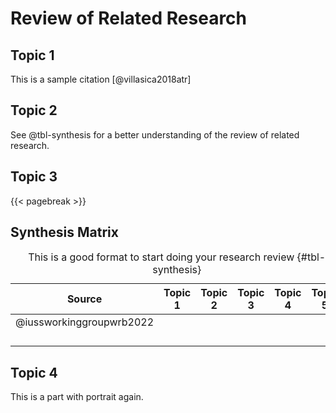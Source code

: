 # Review of Related Research

## Topic 1

This is a sample citation [@villasica2018atr]

## Topic 2

See @tbl-synthesis for a better understanding of the review of related research.

## Topic 3

{{< pagebreak >}}

\blandscape

## Synthesis Matrix

| Source                   | Topic 1 | Topic 2 | Topic 3 | Topic 4 | Topic 5 |
|--------------------------|---------|---------|---------|---------|---------|
| @iussworkinggroupwrb2022 |         |         |         |         |         |
|                          |         |         |         |         |         |
|                          |         |         |         |         |         |
|                          |         |         |         |         |         |
|                          |         |         |         |         |         |

: This is a good format to start doing your research review {#tbl-synthesis}

\elandscape

## Topic 4

This is a part with portrait again.
